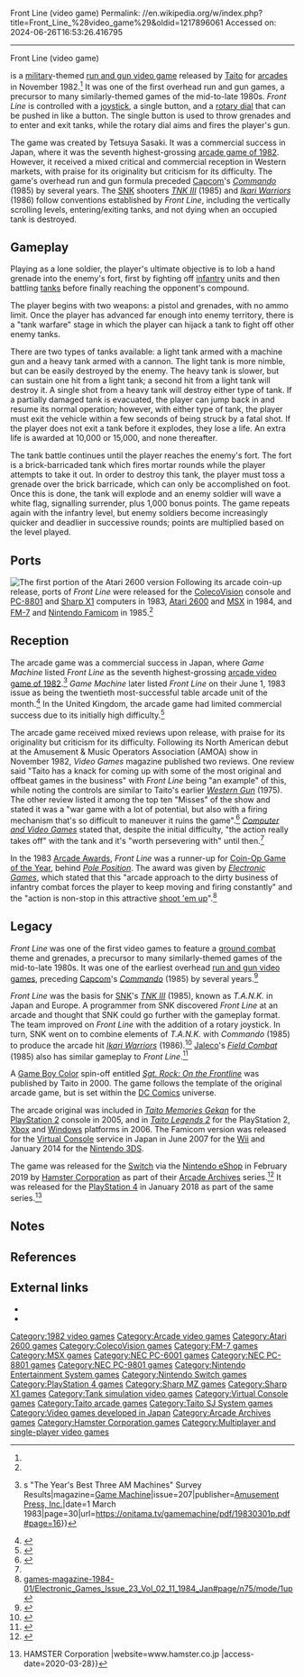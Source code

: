 Front Line (video game)
Permalink: //en.wikipedia.org/w/index.php?title=Front_Line_%28video_game%29&oldid=1217896061
Accessed on: 2024-06-26T16:53:26.416795



------
Front Line (video game)
{{short description|1982 video game}}
{{Infobox video game
|title = Front Line
|image = Front Line Arcade Flyer.jpg
|caption = American arcade flyer
|developer = [[Taito]]
|publisher = [[Taito]]
|designer = Tetsuya Sasaki
|platforms = [[Arcade video game|Arcade]], [[Atari 2600]], [[ColecoVision]], [[FM-7]], [[MSX]], [[Nintendo Entertainment System|NES/Famicom]], [[PC-6001]], [[PC-8801]], [[PC-9801]], [[Sharp X1]]
|released = '''Arcade''' {{vgrelease|JP|November 10, 1982<ref>{{cite web |title=Front Line (Registration Number PA0000161353) |url=https://cocatalog.loc.gov/ |website=[[United States Copyright Office]] |access-date=6 May 2021}}</ref><ref name="Game Machine Magazine">{{cite web|title=Front Line Advert (Japanese, top-left)|url=https://archive.org/details/game-machine-magazine-19821115p/page/n15/mode/2up?view=theater|work=Game Machine Magazine 15th Nov. '82| date=15 November 1982 |publisher=Amusement Press Inc., Osaka, Japan|accessdate=12 October 2022}}</ref>|WW|[[1982 in video games|November 1982]]<ref>{{cite book |last1=Akagi |first1=Masumi |title=アーケードTVゲームリスト国内•海外編(1971-2005) |trans-title=Arcade TV Game List: Domestic • Overseas Edition (1971-2005) |date=13 October 2006 |publisher=Amusement News Agency |language=ja |location=Japan |isbn=978-4990251215 |page=136 |url=https://archive.org/details/ArcadeGameList1971-2005/page/n137}}</ref><ref name="arcade-history">{{cite web|url=http://www.arcade-history.com/?n=front-line&page=detail&id=881|title=Front Line arcade video game pcb by Taito (1982)|website=www.arcade-history.com}}</ref>}} '''ColecoVision''' {{vgrelease|NA|1983<ref name="CV"/>}} '''PC-8801''' {{vgrelease|JP|1983<ref name="arcade-history"/>}} '''Sharp X1''' {{vgrelease|JP|1983<ref name="arcade-history"/>}} '''Atari 2600''' {{vgrelease|NA|1984<ref name="A2600"/>}} '''MSX''' {{vgrelease|JP|1984<ref>{{cite web|url=http://www.famitsu.com/cominy/?m=pc&a=page_h_title&title_id=22499|title=フロントライン [MSX] / ファミ通.com|website=www.famitsu.com}}</ref>}} '''FM-7''' {{vgrelease|JP|1985<ref name="arcade-history"/>}} '''Famicom''' {{vgrelease|JP|August 1, 1985<ref name="Famicom">{{cite web|url=http://www.famitsu.com/cominy/?m=pc&a=page_h_title&title_id=9064|title=フロントライン [ファミコン] / ファミ通.com|website=www.famitsu.com}}</ref>}}
|genre = [[Run and gun video game|Run and gun]]
|modes = 1-2 players alternating turns
|arcade system = [[Taito SJ System]]<ref name="arcade-history"/>
}}

{{nihongo foot|'''''Front Line'''''|フロントライン|Furonto Rain|lead=yes|group=lower-alpha}} is a [[military]]-themed [[run and gun video game]]  released by [[Taito]] for [[Arcade video game|arcades]] in November 1982.<ref name="Game Machine Magazine"/> It was one of the first overhead run and gun games, a precursor to many similarly-themed games of the mid-to-late 1980s. ''Front Line'' is controlled with a [[joystick]], a single button, and a [[rotary dial]] that can be pushed in like a button. The single button is used to throw grenades and to enter and exit tanks, while the rotary dial aims and fires the player's gun.

The game was created by Tetsuya Sasaki. It was a commercial success in Japan, where it was the seventh highest-grossing [[1982 in video games|arcade game of 1982]]. However, it received a mixed critical and commercial reception in Western markets, with praise for its originality but criticism for its difficulty. The game's overhead run and gun formula preceded [[Capcom]]'s ''[[Commando (video game)|Commando]]'' (1985) by several years. The [[SNK]] shooters ''[[TNK III]]'' (1985) and ''[[Ikari Warriors]]'' (1986) follow conventions established by ''Front Line'', including the vertically scrolling levels, entering/exiting tanks, and not dying when an occupied tank is destroyed.

==Gameplay==
Playing as a lone soldier, the player's ultimate objective is to lob a hand grenade into the enemy's fort, first by fighting off [[infantry]] units and then battling [[tank]]s before finally reaching the opponent's compound.

The player begins with two weapons: a pistol and grenades, with no ammo limit. Once the player has advanced far enough into enemy territory, there is a "tank warfare" stage in which the player can hijack a tank to fight off other enemy tanks.

There are two types of tanks available: a light tank armed with a machine gun and a heavy tank armed with a cannon. The light tank is more nimble, but can be easily destroyed by the enemy. The heavy tank is slower, but can sustain one hit from a light tank; a second hit from a light tank will destroy it. A single shot from a heavy tank will destroy either type of tank. If a partially damaged tank is evacuated, the player can jump back in and resume its normal operation; however, with either type of tank, the player must exit the vehicle within a few seconds of being struck by a fatal shot. If the player does not exit a tank before it explodes, they lose a life. An extra life is awarded at 10,000 or 15,000, and none thereafter.

The tank battle continues until the player reaches the enemy's fort. The fort is a brick-barricaded tank which fires mortar rounds while the player attempts to take it out. In order to destroy this tank, the player must toss a grenade over the brick barricade, which can only be accomplished on foot. Once this is done, the tank will explode and an enemy soldier will wave a white flag, signalling surrender, plus 1,000 bonus points. The game repeats again with the infantry level, but enemy soldiers become increasingly quicker and deadlier in successive rounds; points are multiplied based on the level played.

==Ports==
[[File:Front_Line_Screenshot.png |thumb|left|The first portion of the Atari 2600 version]]
Following its arcade coin-up release, ports of ''Front Line'' were released for the [[ColecoVision]] console and [[PC-8801]] and [[Sharp X1]] computers in 1983, [[Atari 2600]] and [[MSX]] in 1984, and [[FM-7]] and [[Nintendo Entertainment System|Nintendo Famicom]] in 1985.<ref name="arcade-history"/>

==Reception==
{{Video game reviews
| CVG = Positive (Arcade)<ref name="CVG"/>
| rev1 = ''Computer Entertainer''
| rev1Score = {{Rating|4|8}} (ColecoVision)<ref>{{cite magazine |title=Critically Speaking..ColecoVision-Compatible |magazine=Computer Entertainer |date=January 1984 |volume=2 |issue=10 |page=150 |url=https://www.ataricompendium.com/archives/newsletters/video_game_update/video_game_update_jan84.pdf#page=6}}</ref>
| rev2 = ''Video Games''
| rev2Score = Mixed (Arcade)<ref name="VideoGames"/>
| award1Pub = [[Electronic Games#Awards|Arcade Awards]]
| award1 = [[List of Game of the Year awards|Coin-Op Game of the Year]] (runner{{nbh}}up)<ref name="award"/>
}}

The arcade game was a commercial success in Japan, where ''Game Machine'' listed ''Front Line'' as the seventh highest-grossing [[1982 in video games|arcade video game of 1982]].<ref>{{cite magazine|title="Pole Position" No. 1 Video Game: ''Game Machine''{{'}}s "The Year's Best Three AM Machines" Survey Results|magazine=[[:ja:ゲームマシン|Game Machine]]|issue=207|publisher=[[:ja:アミューズメント通信社|Amusement Press, Inc.]]|date=1 March 1983|page=30|url=https://onitama.tv/gamemachine/pdf/19830301p.pdf#page=16}}</ref> ''Game Machine'' later listed ''Front Line'' on their June 1, 1983 issue as being the twentieth most-successful table arcade unit of the month.<ref>{{cite magazine|title=Game Machine's Best Hit Games 25 - テーブル型TVゲーム機 (Table Videos)|magazine=[[:ja:ゲームマシン|Game Machine]]|issue=213|publisher=[[:ja:アミューズメント通信社|Amusement Press, Inc.]]|date=1 June 1983|page=29|lang=ja}}</ref> In the United Kingdom, the arcade game had limited commercial success due to its initially high difficulty.<ref name="CVG">{{cite magazine |title=Behind Enemy Lines: Front Line |magazine=[[Computer and Video Games]] |date=16 June 1983 |issue=33 (July 1983) |page=31 |url=https://www.solvalou.com/arcade/reviews/178/499}}</ref>

The arcade game received mixed reviews upon release, with praise for its originality but criticism for its difficulty. Following its North American debut at the Amusement & Music Operators Association (AMOA) show in November 1982, ''Video Games'' magazine published two reviews. One review said "Taito has a knack for coming up with some of the most original and offbeat games in the business" with ''Front Line'' being "an example" of this, while noting the controls are similar to Taito's earlier ''[[Western Gun]]'' (1975). The other review listed it among the top ten "Misses" of the show and stated it was a "war game with a lot of potential, but also with a firing mechanism that's so difficult to maneuver it ruins the game".<ref name="VideoGames">{{cite magazine | magazine = Video Games | volume = 1 | publisher = Pumpkin Press | issue = #7 | pages = 49, 66 | title = Front Line / Top Ten Hits | date=March 1983 | url=https://archive.org/details/Video_Games_Volume_1_Number_06_1983-03_Pumpkin_Press_US/page/n48}}</ref> ''[[Computer and Video Games]]'' stated that, despite the initial difficulty, "the action really takes off" with the tank and it's "worth persevering with" until then.<ref name="CVG"/>

In the 1983 [[Electronic Games#Awards|Arcade Awards]], ''Front Line'' was a runner-up for [[List of Game of the Year awards|Coin-Op Game of the Year]], behind ''[[Pole Position (video game)|Pole Position]]''. The award was given by ''[[Electronic Games]]'', which stated that this "arcade approach to the dirty business of infantry combat forces the player to keep moving and firing constantly" and the "action is non-stop in this attractive [[shoot 'em up]]".<ref name="award">[https://archive.org/stream/electronic- games-magazine-1984-01/Electronic_Games_Issue_23_Vol_02_11_1984_Jan#page/n75/mode/1up]{{dead link|date=April 2018}}</ref>

==Legacy==
''Front Line''  was one of the first video games to feature a [[ground combat]] theme and grenades, a precursor to many similarly-themed games of the mid-to-late 1980s. It was one of the earliest overhead [[run and gun video game]]s, preceding [[Capcom]]'s ''[[Commando (video game)|Commando]]'' (1985) by several years.<ref>{{cite web |last1=Kalata |first1=Kurt |title=Commando |url=http://www.hardcoregaming101.net/commando/ |website=Hardcore Gaming 101 |date=January 21, 2019 |access-date=31 August 2021}}</ref>

''Front Line'' was the basis for [[SNK]]'s ''[[TNK III]]'' (1985), known as ''T.A.N.K.'' in Japan and Europe. A programmer from SNK discovered ''Front Line'' at an arcade and thought that SNK could go further with the gameplay format. The team improved on ''Front Line'' with the addition of a rotary joystick. In turn, SNK went on to combine elements of ''T.A.N.K.'' with ''Commando'' (1985) to produce the arcade hit ''[[Ikari Warriors]]'' (1986).<ref name="Continue">{{cite magazine |title=「怒」を作った男 |trans-title=The Man Who Made "Ikari" |magazine=[[:ja:CONTINUE (雑誌)|Continue]] |date=March 2001 |url=http://shmuplations.com/snkgoldenage/}}</ref> [[Jaleco]]'s ''[[Field Combat]]'' (1985) also has similar gameplay to ''Front Line''.<ref name="CG3">{{cite magazine |last1=Roberts |first1=Mike |title=Coin-Op Connection |magazine=[[Computer Gamer]] |date=June 1985 |issue=#3 |publisher=[[Argus Press]] |location=United Kingdom |pages=18–9 |url=https://archive.org/details/Computer_Gamer_Issue_03_1985-06_Argus_Press_GB/page/n17/mode/2up}}</ref>

A [[Game Boy Color]] spin-off entitled ''[[Sgt. Rock|Sgt. Rock: On the Frontline]]'' was published by Taito in 2000. The game follows the template of the original arcade game, but is set within the [[DC Comics]] universe.

The arcade original was included in ''[[Taito Memories#Taito Memories Gekan|Taito Memories Gekan]]'' for the [[PlayStation 2]] console in 2005, and in ''[[Taito Legends 2]]'' for the PlayStation 2, [[Xbox (console)|Xbox]] and [[Microsoft Windows|Windows]] platforms in 2006. The Famicom version was released for the [[Virtual Console]] service in Japan in June 2007 for the [[Wii]] and January 2014 for the [[Nintendo 3DS]].

The game was released for the [[Nintendo Switch|Switch]] via the [[Nintendo eShop]] in February 2019 by [[Hamster Corporation]] as part of their [[Arcade Archives]] series.<ref name="Aca">{{Cite web|url=http://www.nintendolife.com/news/2020/03/guide_every_arcade_archives_game_on_nintendo_switch_plus_our_top_picks|title=Guide: Every Arcade Archives Game On Nintendo Switch, Plus Our Top Picks|last=Lane|first=Gavin|date=2020-03-13|website=Nintendo Life|language=en-GB|access-date=2020-03-28}}</ref> It was released for the [[PlayStation 4]] in January 2018 as part of the same series.<ref name="hamster">{{Cite web |url=http://www.hamster.co.jp/american_hamster/arcadearchives/title_list_aa.htm|title=Arcade Archives {{!}} HAMSTER Corporation |website=www.hamster.co.jp |access-date=2020-03-28}}</ref>

==Notes==
{{notelist}}

==References==
{{reflist|refs=
<ref name="CV">{{cite web|url=http://www.allgame.com/game.php?id=23274|archive-url=https://web.archive.org/web/20141114203744/http://www.allgame.com/game.php?id=23274|url-status=dead|archive-date=14 November 2014|title=Front Line - Overview - allgame|date=14 November 2014}}</ref>
<ref name="A2600">{{cite web|url=http://www.allgame.com/game.php?id=8163|archive-url=https://web.archive.org/web/20141115015757/http://www.allgame.com/game.php?id=8163|url-status=dead|archive-date=15 November 2014|title=Front Line - Overview - allgame|date=15 November 2014}}</ref>
}}

==External links==
* {{KLOV game|id=7859|name=Front Line}}
* {{MobyGames|id=/front-line|name=''Front Line''}}

[[Category:1982 video games]]
[[Category:Arcade video games]]
[[Category:Atari 2600 games]]
[[Category:ColecoVision games]]
[[Category:FM-7 games]]
[[Category:MSX games]]
[[Category:NEC PC-6001 games]]
[[Category:NEC PC-8801 games]]
[[Category:NEC PC-9801 games]]
[[Category:Nintendo Entertainment System games]]
[[Category:Nintendo Switch games]]
[[Category:PlayStation 4 games]]
[[Category:Sharp MZ games]]
[[Category:Sharp X1 games]]
[[Category:Tank simulation video games]]
[[Category:Virtual Console games]]
[[Category:Taito arcade games]]
[[Category:Taito SJ System games]]
[[Category:Video games developed in Japan]]
[[Category:Arcade Archives games]]
[[Category:Hamster Corporation games]]
[[Category:Multiplayer and single-player video games]]